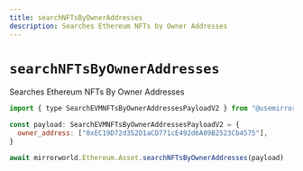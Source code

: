 ```yaml
---
title: searchNFTsByOwnerAddresses
description: Searches Ethereum NFTs by Owner Addresses
---
```


# `searchNFTsByOwnerAddresses`

Searches Ethereum NFTs By Owner Addresses

```js
import { type SearchEVMNFTsByOwnerAddressesPayloadV2 } from "@usemirrorworld/web3.js"

const payload: SearchEVMNFTsByOwnerAddressesPayloadV2 = {
  owner_address: ["0xEC19D72d352D1aCD771cE492d6A09B2523Cb4575"],
}

await mirrorworld.Ethereum.Asset.searchNFTsByOwnerAddresses(payload)
```
